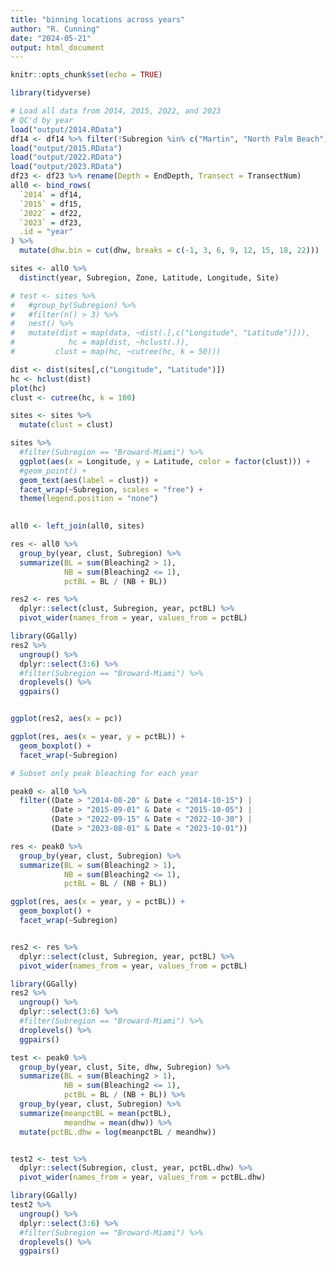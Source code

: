 ```yaml
---
title: "binning locations across years"
author: "R. Cunning"
date: "2024-05-21"
output: html_document
---
```


```r
knitr::opts_chunk$set(echo = TRUE)
```

```r
library(tidyverse)
```

```r
# Load all data from 2014, 2015, 2022, and 2023
# QC'd by year
load("output/2014.RData")
df14 <- df14 %>% filter(!Subregion %in% c("Martin", "North Palm Beach"))
load("output/2015.RData")
load("output/2022.RData")
load("output/2023.RData")
df23 <- df23 %>% rename(Depth = EndDepth, Transect = TransectNum)
all0 <- bind_rows(
  `2014` = df14,
  `2015` = df15,
  `2022` = df22,
  `2023` = df23,
  .id = "year"
) %>%
  mutate(dhw.bin = cut(dhw, breaks = c(-1, 3, 6, 9, 12, 15, 18, 22)))

sites <- all0 %>%
  distinct(year, Subregion, Zone, Latitude, Longitude, Site)

# test <- sites %>%
#   #group_by(Subregion) %>%
#   #filter(n() > 3) %>%
#   nest() %>%
#   mutate(dist = map(data, ~dist(.[,c("Longitude", "Latitude")])),
#            hc = map(dist, ~hclust(.)),
#         clust = map(hc, ~cutree(hc, k = 50)))

dist <- dist(sites[,c("Longitude", "Latitude")])
hc <- hclust(dist)
plot(hc)
clust <- cutree(hc, k = 100)

sites <- sites %>%
  mutate(clust = clust)

sites %>%
  #filter(Subregion == "Broward-Miami") %>%
  ggplot(aes(x = Longitude, y = Latitude, color = factor(clust))) +
  #geom_point() +
  geom_text(aes(label = clust)) +
  facet_wrap(~Subregion, scales = "free") +
  theme(legend.position = "none")
  

all0 <- left_join(all0, sites)

res <- all0 %>%
  group_by(year, clust, Subregion) %>%
  summarize(BL = sum(Bleaching2 > 1),
            NB = sum(Bleaching2 <= 1),
            pctBL = BL / (NB + BL))

res2 <- res %>% 
  dplyr::select(clust, Subregion, year, pctBL) %>%
  pivot_wider(names_from = year, values_from = pctBL)

library(GGally)
res2 %>%
  ungroup() %>%
  dplyr::select(3:6) %>%
  #filter(Subregion == "Broward-Miami") %>%
  droplevels() %>%
  ggpairs()


ggplot(res2, aes(x = pc))

ggplot(res, aes(x = year, y = pctBL)) +
  geom_boxplot() +
  facet_wrap(~Subregion)
```


```r
# Subset only peak bleaching for each year

peak0 <- all0 %>%
  filter((Date > "2014-08-20" & Date < "2014-10-15") |
         (Date > "2015-09-01" & Date < "2015-10-05") |
         (Date > "2022-09-15" & Date < "2022-10-30") |
         (Date > "2023-08-01" & Date < "2023-10-01"))

res <- peak0 %>%
  group_by(year, clust, Subregion) %>%
  summarize(BL = sum(Bleaching2 > 1),
            NB = sum(Bleaching2 <= 1),
            pctBL = BL / (NB + BL))

ggplot(res, aes(x = year, y = pctBL)) +
  geom_boxplot() +
  facet_wrap(~Subregion)


res2 <- res %>% 
  dplyr::select(clust, Subregion, year, pctBL) %>%
  pivot_wider(names_from = year, values_from = pctBL)

library(GGally)
res2 %>%
  ungroup() %>%
  dplyr::select(3:6) %>%
  #filter(Subregion == "Broward-Miami") %>%
  droplevels() %>%
  ggpairs()
```


```r
test <- peak0 %>%
  group_by(year, clust, Site, dhw, Subregion) %>%
  summarize(BL = sum(Bleaching2 > 1),
            NB = sum(Bleaching2 <= 1),
            pctBL = BL / (NB + BL)) %>%
  group_by(year, clust, Subregion) %>%
  summarize(meanpctBL = mean(pctBL),
            meandhw = mean(dhw)) %>%
  mutate(pctBL.dhw = log(meanpctBL / meandhw))


test2 <- test %>% 
  dplyr::select(Subregion, clust, year, pctBL.dhw) %>%
  pivot_wider(names_from = year, values_from = pctBL.dhw)

library(GGally)
test2 %>%
  ungroup() %>%
  dplyr::select(3:6) %>%
  #filter(Subregion == "Broward-Miami") %>%
  droplevels() %>%
  ggpairs()
```

